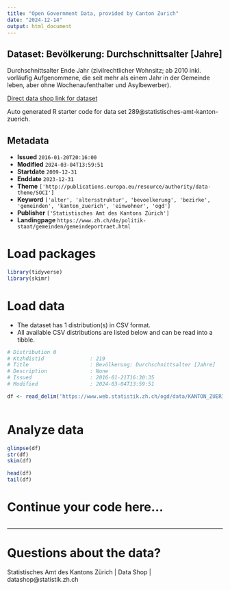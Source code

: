 ```yaml
---
title: "Open Government Data, provided by Canton Zurich"
date: "2024-12-14"
output: html_document
---
```


## Dataset: Bevölkerung: Durchschnittsalter [Jahre]

Durchschnittsalter Ende Jahr (zivilrechtlicher Wohnsitz; ab 2010 inkl. vorläufig Aufgenommene, die seit mehr als einem Jahr in der Gemeinde leben, aber ohne Wochenaufenthalter und Asylbewerber).

[Direct data shop link for dataset](https://www.zh.ch/de/politik-staat/statistik-daten/datenkatalog.html#/datasets/289@statistisches-amt-kanton-zuerich)

Auto generated R starter code for data set 289@statistisches-amt-kanton-zuerich.

## Metadata

- **Issued** `2016-01-20T20:16:00`
- **Modified** `2024-03-04T13:59:51`
- **Startdate** `2009-12-31`
- **Enddate** `2023-12-31`
- **Theme** `['http://publications.europa.eu/resource/authority/data-theme/SOCI']`
- **Keyword** `['alter', 'altersstruktur', 'bevoelkerung', 'bezirke', 'gemeinden', 'kanton_zuerich', 'einwohner', 'ogd']`
- **Publisher** `['Statistisches Amt des Kantons Zürich']`
- **Landingpage** `https://www.zh.ch/de/politik-staat/gemeinden/gemeindeportraet.html`


# Load packages

```r

library(tidyverse)
library(skimr)

```

# Load data

-   The dataset has 1 distribution(s) in CSV format.
-   All available CSV distributions are listed below and can be read into a tibble.

```r

# Distribution 0
# Ktzhdistid               : 219
# Title                    : Bevölkerung: Durchschnittsalter [Jahre]
# Description              : None
# Issued                   : 2016-01-21T16:30:35
# Modified                 : 2024-03-04T13:59:51

df <- read_delim('https://www.web.statistik.zh.ch/ogd/data/KANTON_ZUERICH_809.csv')



```

# Analyze data

```r

glimpse(df)
str(df)
skim(df)

head(df)
tail(df)

```

# Continue your code here...

```r

```

------------------------------------------------------------------------

# Questions about the data?

Statistisches Amt des Kantons Zürich | Data Shop | datashop@statistik.zh.ch
